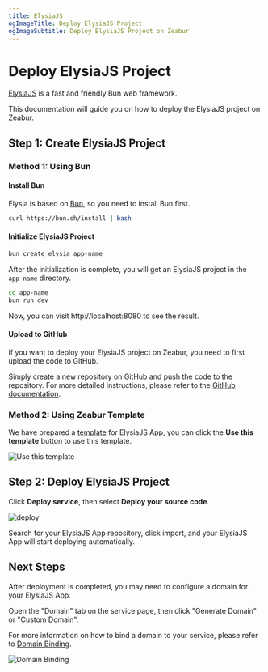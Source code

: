 ```yaml
---
title: ElysiaJS
ogImageTitle: Deploy ElysiaJS Project
ogImageSubtitle: Deploy ElysiaJS Project on Zeabur
---
```


# Deploy ElysiaJS Project

[ElysiaJS](https://elysiajs.com) is a fast and friendly Bun web framework.

This documentation will guide you on how to deploy the ElysiaJS project on Zeabur.

## Step 1: Create ElysiaJS Project

### Method 1: Using Bun

#### Install Bun

Elysia is based on [Bun](https://bun.sh/), so you need to install Bun first.

```bash
curl https://bun.sh/install | bash
```

#### Initialize ElysiaJS Project

```bash
bun create elysia app-name
```

After the initialization is complete, you will get an ElysiaJS project in the `app-name` directory.

```bash
cd app-name
bun run dev
```

Now, you can visit http://localhost:8080 to see the result.

#### Upload to GitHub

If you want to deploy your ElysiaJS project on Zeabur, you need to first upload the code to GitHub.

Simply create a new repository on GitHub and push the code to the repository. For more detailed instructions, please refer to the [GitHub documentation](https://docs.github.com/en/github/importing-your-projects-to-github/adding-an-existing-project-to-github-using-the-command-line).

### Method 2: Using Zeabur Template

We have prepared a [template](https://github.com/zeabur/elysia-template) for ElysiaJS App, you can click the **Use this template** button to use this template.

![Use this template](/guides/bun/elysia/template.png)

## Step 2: Deploy ElysiaJS Project

Click **Deploy service**, then select **Deploy your source code**.

![deploy](/deploy/common/select-service.en-US.png)

Search for your ElysiaJS App repository, click import, and your ElysiaJS App will start deploying automatically.

## Next Steps

After deployment is completed, you may need to configure a domain for your ElysiaJS App.

Open the "Domain" tab on the service page, then click "Generate Domain" or "Custom Domain".

For more information on how to bind a domain to your service, please refer to [Domain Binding](../deploy/domain-binding).

![Domain Binding](/guides/bun/elysia/domain.png)